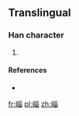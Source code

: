 ==Translingual==

===Han character===
{{Han char|rn=46|rad=山|as=08|sn=11|four=2276<sub>0</sub>|canj=山女女田 (UVVW)}}

# {{defn|Han|sort=山08}}

====References====
* {{Han ref|kx=0315.151|hdz=80016.120|uh=5D30|ud=23856|bh=D540|bd=54592}}

[[fr:崰]]
[[pl:崰]]
[[zh:崰]]